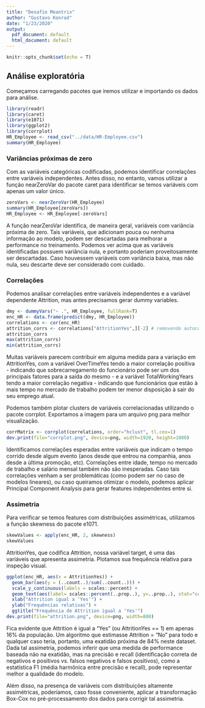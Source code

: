 ```yaml
---
title: "Desafio Meantrix"
author: "Gustavo Konrad"
date: "1/23/2020"
output:
  pdf_document: default
  html_document: default
---
```


```r
knitr::opts_chunk$set(echo = T)
```

## Análise exploratória
Começamos carregando pacotes que iremos utilizar e importando os dados para análise.
```r
library(readr)
library(caret)
library(e1071)
library(ggplot2)
library(corrplot)
HR_Employee <- read_csv("../data/HR-Employee.csv")
summary(HR_Employee)
```


### Variâncias próximas de zero
Com as variáveis categóricas codificadas, podemos identificar correlações entre variáveis independentes. Antes disso, no entanto, vamos utilizar a função nearZeroVar do pacote caret para identificar se temos variáveis com apenas um valor único. 
```r
zeroVars <- nearZeroVar(HR_Employee)
summary(HR_Employee[zeroVars])
HR_Employee <- HR_Employee[-zeroVars]
```

A função nearZeroVar identifica, de maneira geral, variáveis com variância próxima de zero. Tais variáveis, que adicionam pouca ou nenhuma informação ao modelo, podem ser descartadas para melhorar a performance no treinamento. Podemos ver acima que as variáveis identificadas possuem variância nula, e portanto poderiam proveitosamente ser descartadas. Caso houvessem variáveis com variância baixa, mas não nula, seu descarte deve ser considerado com cuidado.

### Correlações
Podemos analisar correlações entre variáveis independentes e a variável dependente Attrition, mas antes precisamos gerar dummy variables.
```r
dmy <- dummyVars("~ .", HR_Employee, fullRank=T)
enc_HR <- data.frame(predict(dmy, HR_Employee))
correlations <- cor(enc_HR)
attrition_corrs <- correlations["AttritionYes",][-2] # removendo autocorrelação
attrition_corrs
max(attrition_corrs)
min(attrition_corrs)
```

Muitas variáveis parecem contribuir em alguma medida para a variação em AttritionYes, com a variável OverTimeYes tendo a maior correlação positiva - indicando que sobrecarregamento do funcionário pode ser um dos principais fatores para a saída do mesmo - e a variável TotalWorkingYears tendo a maior correlação negativa - indicando que funcionários que estão à mais tempo no mercado de trabalho podem ter menor disposição à sair do seu emprego atual.

Podemos também plotar clusters de variáveis correlacionadas utilizando o pacote corrplot. Exportamos a imagem para um arquivo png para melhor visualização.
```r
corrMatrix <- corrplot(correlations, order="hclust", tl.cex=1)
dev.print(file="corrplot.png", device=png, width=1920, height=1080)
```

Identificamos correlações esperadas entre variáveis que indicam o tempo corrido desde algum evento (anos desde que entrou na companhia, anos desde a última promoção, etc). Correlações entre idade, tempo no mercado de trabalho e salário mensal também não são inesperadas. Caso tais correlações venham a ser problemáticas (como podem ser no caso de modelos lineares), ou caso queiramos otimizar o modelo, podemos aplicar Principal Component Analysis para gerar features independentes entre si.

### Assimetria
Para verificar se temos features com distribuições assimétricas, utilizamos a função skewness do pacote e1071.
```r
skewValues <- apply(enc_HR, 2, skewness)
skewValues
```

AttritionYes, que codifica Attrition, nossa variável target, é uma das variáveis que apresenta assimetria. Plotamos sua frequência relativa para inspeção visual.
```r
ggplot(enc_HR, aes(x = AttritionYes)) + 
  geom_bar(aes(y = (..count..)/sum(..count..))) +
  scale_y_continuous(labels = scales::percent) + 
  geom_text(aes(label= scales::percent(..prop..), y=..prop..), stat="count", vjust = -.075) +
  xlab("Attrition igual a 'Yes'") +
  ylab("Frequências relativas") +
  ggtitle("Frequência de Attrition igual a 'Yes'")
dev.print(file="attrition.png", device=png, width=800)
```

Fica evidente que Attrition é igual a "Yes" (ou AttritionYes == 1) em apenas 16% da população. Um algoritmo que estimasse Attrition = "No" para todo e qualquer caso teria, portanto, uma exatidão próxima de 84% neste dataset. Dada tal assimetria, podemos inferir que uma medida de performance baseada não na exatidão, mas na precisão e recall (identificação correta de negativos e positivos vs. falsos negativos e falsos positivos), como a estatística F1 (média harmônica entre precisão e recall), pode representar melhor a qualidade do modelo.

Além disso, na presença de variáveis com distribuições altamente assimétricas, poderíamos, caso fosse conveniente, aplicar a transformação Box-Cox no pré-processamento dos dados para corrigir tal assimetria.
